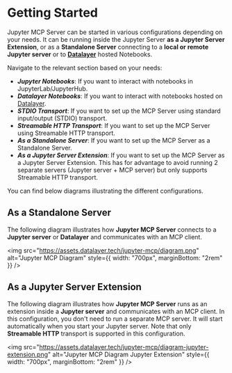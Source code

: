 # Getting Started 

Jupyter MCP Server can be started in various configurations depending on your needs. It can be running inside the Jupyter Server **as a Jupyter Server Extension**, or as a **Standalone Server** connecting to a **local or remote Jupyter server** or to [**Datalayer**](https://datalayer.ai) hosted Notebooks.

Navigate to the relevant section based on your needs:
- ***Jupyter Notebooks***: If you want to interact with notebooks in JupyterLab/JupyterHub.
- ***Datalayer Notebooks***: If you want to interact with notebooks hosted on [Datalayer](https://datalayer.ai).
- ***STDIO Transport***: If you want to set up the MCP Server using standard input/output (STDIO) transport.
- ***Streamable HTTP Transport***: If you want to set up the MCP Server using Streamable HTTP transport.
- ***As a Standalone Server***: If you want to set up the MCP Server as a Standalone Server.
- ***As a Jupyter Server Extension***: If you want to set up the MCP Server as a Jupyter Server Extension. This has for advantage to avoid running 2 separate servers (Jupyter server + MCP server) but only supports Streamable HTTP transport.

You can find below diagrams illustrating the different configurations.

## As a Standalone Server

The following diagram illustrates how **Jupyter MCP Server** connects to a **Jupyter server** or **Datalayer** and communicates with an MCP client.

<img
    src="https://assets.datalayer.tech/jupyter-mcp/diagram.png"
    alt="Jupyter MCP Diagram"
    style={{ width: "700px", marginBottom: "2rem" }}
/>

## As a Jupyter Server Extension

The following diagram illustrates how **Jupyter MCP Server** runs as an extension inside a **Jupyter server** and communicates with an MCP client.
In this configuration, you don't need to run a separate MCP server. It will start automatically when you start your Jupyter server.
Note that only **Streamable HTTP** transport is supported in this configuration.

<img
    src="https://assets.datalayer.tech/jupyter-mcp/diagram-jupyter-extension.png"
    alt="Jupyter MCP Diagram Jupyter Extension"
    style={{ width: "700px", marginBottom: "2rem" }}
/>
